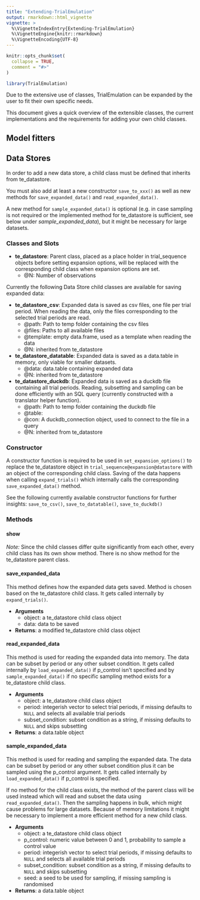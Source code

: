 ```yaml
---
title: "Extending-TrialEmulation"
output: rmarkdown::html_vignette
vignette: >
  %\VignetteIndexEntry{Extending-TrialEmulation}
  %\VignetteEngine{knitr::rmarkdown}
  %\VignetteEncoding{UTF-8}
---
```


```r
knitr::opts_chunk$set(
  collapse = TRUE,
  comment = "#>"
)
```

```r
library(TrialEmulation)
```

Due to the extensive use of classes, TrialEmulation can be expanded by the user to fit their own specific needs.

This document gives a quick overview of the extensible classes, the current implementations and the requirements for
adding your own child classes.

## Model fitters

## Data Stores

In order to add a new data store, a child class must be defined that inherits from te_datastore.

You must also add at least a new constructor `save_to_xxx()` as well as new methods for `save_expanded_data()`
and `read_expanded_data()`. 

A new method for `sample_expanded_data()` is optional (e.g. in case sampling is not required or the implemented method
for te_datastore is sufficient, see below under *sample_expanded_data*), but it might be necessary for large datasets.

### Classes and Slots

- **te_datastore**: Parent class, placed as a place holder in trial_sequence objects before setting expansion options, 
will be replaced with the corresponding child class when expansion options are set.
  - @N: Number of observations

Currently the following Data Store child classes are available for saving expanded data:

- **te_datastore_csv**: Expanded data is saved as csv files, one file per trial period. When reading the data, only the
files corresponding to the selected trial periods are read.
  - @path: Path to temp folder containing the csv files
  - @files: Paths to all available files
  - @template: empty data.frame, used as a template when reading the data
  - @N: inherited from te_datastore
- **te_datastore_datatable**: Expanded data is saved as a data.table in memory, only viable for smaller datasets.
  - @data: data.table containing expanded data
  - @N: inherited from te_datastore
- **te_datastore_duckdb**: Expanded data is saved as a duckdb file containing all trial periods. Reading, subsetting and
sampling can be done efficiently with an SQL query (currently constructed with a translator helper function).
  - @path: Path to temp folder containing the duckdb file
  - @table:
  - @con: A duckdb_connection object, used to connect to the file in a query
  - @N: inherited from te_datastore




### Constructor

A constructor function is required to be used in `set_expansion_options()` to replace the te_datastore object in
`trial_sequence@expansion@datastore` with an object of the corresponding child class. Saving of the data happens when
calling `expand_trials()` which internally calls the corresponding `save_expanded_data()` method.

See the following currently available constructor functions for further insights: 
`save_to_csv()`, `save_to_datatable()`, `save_to_duckdb()`

### Methods

#### show

*Note:* Since the child classes differ quite significantly from each other, every child class has its own show method. 
There is no show method for the te_datastore parent class.

#### save_expanded_data

This method defines how the expanded data gets saved. Method is chosen based on the te_datastore child class.
It gets called internally by `expand_trials()`.

- **Arguments**
  - object: a te_datastore child class object
  - data: data to be saved
- **Returns**: a modified te_datastore child class object

#### read_expanded_data

This method is used for reading the expanded data into memory. The data can be subset by period or any other subset
condition. It gets called internally by `load_expanded_data()` if p_control isn't specified and by
`sample_expanded_data()` if no specific sampling method exists for a te_datastore child class.

- **Arguments**
  - object: a te_datastore child class object
  - period: integerish vector to select trial periods, if missing defaults to `NULL` and selects all available trial
  periods
  - subset_condition: subset condition as a string, if missing defaults to `NULL` and skips subsetting
- **Returns**: a data.table object

#### sample_expanded_data

This method is used for reading and sampling the expanded data. The data can be subset by period or any other subset
condition plus it can be sampled using the p_control argument. It gets called internally by `load_expanded_data()` if
p_control is specified. 

If no method for the child class exists, the method of the parent class will be used instead which will read and subset
the data using `read_expanded_data()`. Then the sampling happens in bulk, which might cause problems for large datasets.
Because of memory limitations it might be necessary to implement a more efficient method for a new child class.

- **Arguments**
  - object: a te_datastore child class object
  - p_control: numeric value between 0 and 1, probability to sample a control value
  - period: integerish vector to select trial periods, if missing defaults to `NULL` and selects all available trial
  periods
  - subset_condition: subset condition as a string, if missing defaults to `NULL` and skips subsetting
  - seed: a seed to be used for sampling, if missing sampling is randomised
- **Returns**: a data.table object
